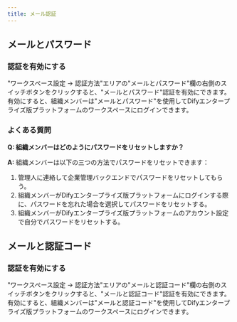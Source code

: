 ```yaml
---
title: メール認証
---
```


## メールとパスワード

### 認証を有効にする

"ワークスペース設定 -> 認証方法"エリアの"メールとパスワード"欄の右側のスイッチボタンをクリックすると、"メールとパスワード"認証を有効にできます。有効にすると、組織メンバーは"メールとパスワード"を使用してDifyエンタープライズ版プラットフォームのワークスペースにログインできます。

### よくある質問

**Q: 組織メンバーはどのようにパスワードをリセットしますか？**

**A:** 組織メンバーは以下の三つの方法でパスワードをリセットできます：

1. 管理人に連絡して企業管理バックエンドでパスワードをリセットしてもらう。
2. 組織メンバーがDifyエンタープライズ版プラットフォームにログインする際に、パスワードを忘れた場合を選択してパスワードをリセットする。
3. 組織メンバーがDifyエンタープライズ版プラットフォームのアカウント設定で自分でパスワードをリセットする。

## メールと認証コード

### 認証を有効にする

"ワークスペース設定 -> 認証方法"エリアの"メールと認証コード"欄の右側のスイッチボタンをクリックすると、"メールと認証コード"認証を有効にできます。有効にすると、組織メンバーは"メールと認証コード"を使用してDifyエンタープライズ版プラットフォームのワークスペースにログインできます。
